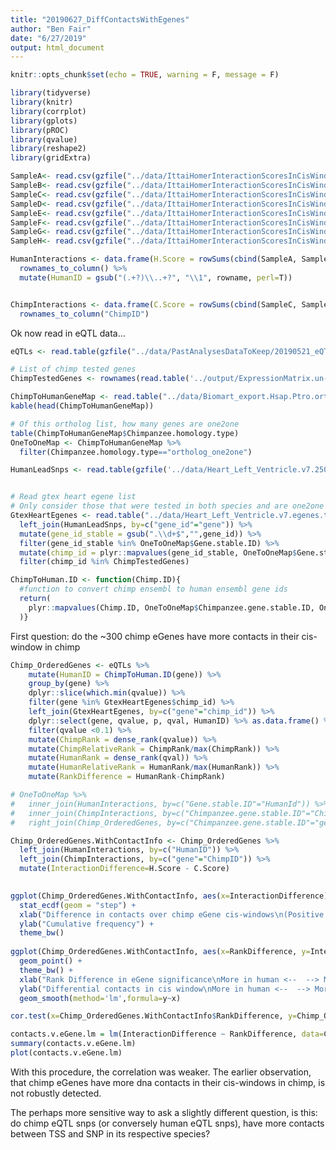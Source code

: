 ```yaml
---
title: "20190627_DiffContactsWithEgenes"
author: "Ben Fair"
date: "6/27/2019"
output: html_document
---
```


```r
knitr::opts_chunk$set(echo = TRUE, warning = F, message = F)
```

```r
library(tidyverse)
library(knitr)
library(corrplot)
library(gplots)
library(pROC)
library(qvalue)
library(reshape2)
library(gridExtra)
```




```r
SampleA<- read.csv(gzfile("../data/IttaiHomerInteractionScoresInCisWindows/adj_bins_25_A-21792_10kb_norm.gz"), sep='\t')
SampleB<- read.csv(gzfile("../data/IttaiHomerInteractionScoresInCisWindows/adj_bins_25_B-28126_10kb_norm.gz"), sep='\t')
SampleC<- read.csv(gzfile("../data/IttaiHomerInteractionScoresInCisWindows/adj_bins_25_C-3649_10kb_norm.gz"), sep='\t')
SampleD<- read.csv(gzfile("../data/IttaiHomerInteractionScoresInCisWindows/adj_bins_25_D-40300_10kb_norm.gz"), sep='\t')
SampleE<- read.csv(gzfile("../data/IttaiHomerInteractionScoresInCisWindows/adj_bins_25_E-28815_10kb_norm.gz"), sep='\t')
SampleF<- read.csv(gzfile("../data/IttaiHomerInteractionScoresInCisWindows/adj_bins_25_F-28834_10kb_norm.gz"), sep='\t')
SampleG<- read.csv(gzfile("../data/IttaiHomerInteractionScoresInCisWindows/adj_bins_25_G-3624_10kb_norm.gz"), sep='\t')
SampleH<- read.csv(gzfile("../data/IttaiHomerInteractionScoresInCisWindows/adj_bins_25_H-3651_10kb_norm.gz"), sep='\t')

HumanInteractions <- data.frame(H.Score = rowSums(cbind(SampleA, SampleB, SampleE, SampleF))) %>%
  rownames_to_column() %>%
  mutate(HumanID = gsub("(.+?)\\..+?", "\\1", rowname, perl=T))


ChimpInteractions <- data.frame(C.Score = rowSums(cbind(SampleC, SampleD, SampleG, SampleH))) %>%
  rownames_to_column("ChimpID")


```


Ok now read in eQTL data...

```r
eQTLs <- read.table(gzfile("../data/PastAnalysesDataToKeep/20190521_eQTLs_250kB_10MAF.txt.gz"), header=T)

# List of chimp tested genes
ChimpTestedGenes <- rownames(read.table('../output/ExpressionMatrix.un-normalized.txt.gz', header=T, check.names=FALSE, row.names = 1))

ChimpToHumanGeneMap <- read.table("../data/Biomart_export.Hsap.Ptro.orthologs.txt.gz", header=T, sep='\t', stringsAsFactors = F)
kable(head(ChimpToHumanGeneMap))

# Of this ortholog list, how many genes are one2one
table(ChimpToHumanGeneMap$Chimpanzee.homology.type)
OneToOneMap <- ChimpToHumanGeneMap %>%
  filter(Chimpanzee.homology.type=="ortholog_one2one")

HumanLeadSnps <- read.table(gzfile('../data/Heart_Left_Ventricle.v7.250kB.leadsnps.txt.gz'), col.names = c("gene", "snp", "tss.dist", "ma_samples", "ma_count", "maf", "p", "slope", "slope_se"))


# Read gtex heart egene list
# Only consider those that were tested in both species and are one2one orthologs
GtexHeartEgenes <- read.table("../data/Heart_Left_Ventricle.v7.egenes.txt.gz", header=T, sep='\t', stringsAsFactors = F) %>% 
  left_join(HumanLeadSnps, by=c("gene_id"="gene")) %>%
  mutate(gene_id_stable = gsub(".\\d+$","",gene_id)) %>%
  filter(gene_id_stable %in% OneToOneMap$Gene.stable.ID) %>%
  mutate(chimp_id = plyr::mapvalues(gene_id_stable, OneToOneMap$Gene.stable.ID,  OneToOneMap$Chimpanzee.gene.stable.ID, warn_missing = F)) %>%
  filter(chimp_id %in% ChimpTestedGenes)

ChimpToHuman.ID <- function(Chimp.ID){
  #function to convert chimp ensembl to human ensembl gene ids
  return(
    plyr::mapvalues(Chimp.ID, OneToOneMap$Chimpanzee.gene.stable.ID, OneToOneMap$Gene.stable.ID, warn_missing = F)
  )}
```


First question: do the ~300 chimp eGenes have more contacts in their cis-window in chimp

```r

Chimp_OrderedGenes <- eQTLs %>%
    mutate(HumanID = ChimpToHuman.ID(gene)) %>%
    group_by(gene) %>% 
    dplyr::slice(which.min(qvalue)) %>%
    filter(gene %in% GtexHeartEgenes$chimp_id) %>%
    left_join(GtexHeartEgenes, by=c("gene"="chimp_id")) %>%
    dplyr::select(gene, qvalue, p, qval, HumanID) %>% as.data.frame() %>%
    filter(qvalue <0.1) %>%
    mutate(ChimpRank = dense_rank(qvalue)) %>%
    mutate(ChimpRelativeRank = ChimpRank/max(ChimpRank)) %>%
    mutate(HumanRank = dense_rank(qval)) %>%
    mutate(HumanRelativeRank = HumanRank/max(HumanRank)) %>%
    mutate(RankDifference = HumanRank-ChimpRank)

# OneToOneMap %>%
#   inner_join(HumanInteractions, by=c("Gene.stable.ID"="HumanId")) %>% dim()
#   inner_join(ChimpInteractions, by=c("Chimpanzee.gene.stable.ID"="ChimpID")) %>% dim()
#   right_join(Chimp_OrderedGenes, by=c("Chimpanzee.gene.stable.ID"="gene")) %>% dim()

Chimp_OrderedGenes.WithContactInfo <- Chimp_OrderedGenes %>%
  left_join(HumanInteractions, by=c("HumanID")) %>%
  left_join(ChimpInteractions, by=c("gene"="ChimpID")) %>% 
  mutate(InteractionDifference=H.Score - C.Score)

  
ggplot(Chimp_OrderedGenes.WithContactInfo, aes(x=InteractionDifference)) +
  stat_ecdf(geom = "step") +
  xlab("Difference in contacts over chimp eGene cis-windows\n(Positive means more contact in chimp)") +
  ylab("Cumulative frequency") +
  theme_bw()
  
ggplot(Chimp_OrderedGenes.WithContactInfo, aes(x=RankDifference, y=InteractionDifference)) +
  geom_point() +
  theme_bw() +
  xlab("Rank Difference in eGene significance\nMore in human <--  --> More in chimp") +
  ylab("Differential contacts in cis window\nMore in human <--  --> More in chimp") +
  geom_smooth(method='lm',formula=y~x)

cor.test(x=Chimp_OrderedGenes.WithContactInfo$RankDifference, y=Chimp_OrderedGenes.WithContactInfo$InteractionDifference, method="pearson")

contacts.v.eGene.lm = lm(InteractionDifference ~ RankDifference, data=Chimp_OrderedGenes.WithContactInfo)
summary(contacts.v.eGene.lm)
plot(contacts.v.eGene.lm)
```

With this procedure, the correlation was weaker. The earlier observation, that chimp eGenes have more dna contacts in their cis-windows in chimp, is not robustly detected.


The perhaps more sensitive way to ask a slightly different question, is this: do chimp eQTL snps (or conversely human eQTL snps), have more contacts between TSS and SNP in its respective species?
